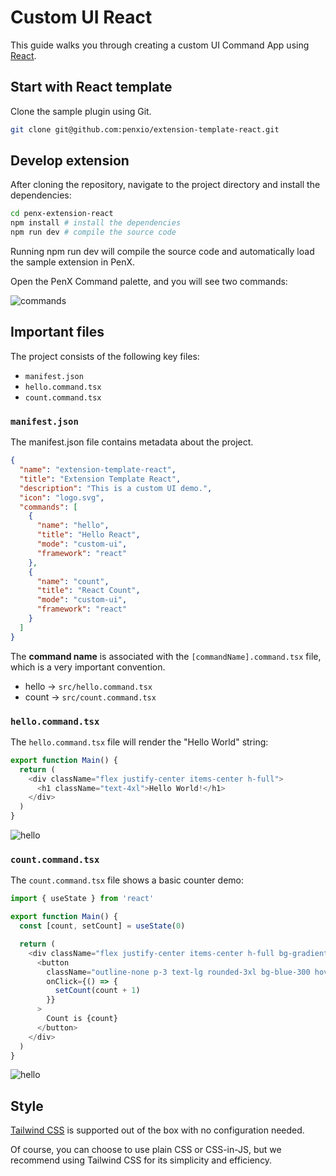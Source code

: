 # Custom UI React

This guide walks you through creating a custom UI Command App using [React](https://react.dev/).

## Start with React template

Clone the sample plugin using Git.

```bash
git clone git@github.com:penxio/extension-template-react.git
```

## Develop extension

After cloning the repository, navigate to the project directory and install the dependencies:

```bash
cd penx-extension-react
npm install # install the dependencies
npm run dev # compile the source code
```

Running npm run dev will compile the source code and automatically load the sample extension in PenX.

Open the PenX Command palette, and you will see two commands:

![commands](/images/commands-react.png)

## Important files

The project consists of the following key files:

- `manifest.json`
- `hello.command.tsx`
- `count.command.tsx`

### `manifest.json`

The manifest.json file contains metadata about the project.

```json {8,14}
{
  "name": "extension-template-react",
  "title": "Extension Template React",
  "description": "This is a custom UI demo.",
  "icon": "logo.svg",
  "commands": [
    {
      "name": "hello",
      "title": "Hello React",
      "mode": "custom-ui",
      "framework": "react"
    },
    {
      "name": "count",
      "title": "React Count",
      "mode": "custom-ui",
      "framework": "react"
    }
  ]
}
```

The **command name** is associated with the `[commandName].command.tsx` file, which is a very important convention.

- hello -> `src/hello.command.tsx`
- count -> `src/count.command.tsx`

### `hello.command.tsx`

The `hello.command.tsx` file will render the "Hello World" string:

```ts
export function Main() {
  return (
    <div className="flex justify-center items-center h-full">
      <h1 className="text-4xl">Hello World!</h1>
    </div>
  )
}
```

![hello](/images/custom-ui-hello.png)

### `count.command.tsx`

The `count.command.tsx` file shows a basic counter demo:

```ts
import { useState } from 'react'

export function Main() {
  const [count, setCount] = useState(0)

  return (
    <div className="flex justify-center items-center h-full bg-gradient-to-r from-cyan-500 to-blue-500">
      <button
        className="outline-none p-3 text-lg rounded-3xl bg-blue-300 hover:opacity-70 "
        onClick={() => {
          setCount(count + 1)
        }}
      >
        Count is {count}
      </button>
    </div>
  )
}

```

![hello](/images/custom-ui-count.png)

## Style

[Tailwind CSS](https://tailwindcss.com) is supported out of the box with no configuration needed.

Of course, you can choose to use plain CSS or CSS-in-JS, but we recommend using Tailwind CSS for its simplicity and efficiency.
